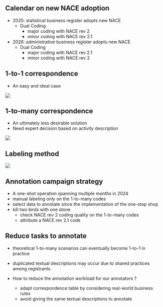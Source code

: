 ## Calendar on new NACE adoption 

- 2025: statistical business register adopts new NACE
    - Dual Coding
        - major coding with NACE rev 2
        - minor coding with NACE rev 2.1
- 2026: administrative business register adopts new NACE
    - Dual Coding
        - major coding with NACE rev 2.1
        - minor coding with NACE rev 2

## 1-to-1 correspondence

- An easy and ideal case

![](../img/one-to-one.png){fig-align="center"}

## 1-to-many correspondence

- An ultimately less desirable solution
- Need expert decision based on activity description

![](../img/one-to-many.png){fig-align="center"}

## Labeling method

![](../img/decision-tree-annotation){fig-align="center"}

## Annotation campaign strategy

- A one-shot operation spanning multiple months in 2024
- manual labeling only on the 1-to-many codes
- select data to annotate since the implementation of the one-stop shop
- kill two birds with one stone
    - check NACE rev 2 coding quality on the 1-to-many codes
    - attribute a NACE rev 2.1 code

## Reduce tasks to annotate

- theoretical 1-to-many scenarios can eventually become 1-to-1 in practice
- duplicated textual descriptions may occur due to shared practices among registrants.

- How to reduce the annotation workload for our annotators ?
    - adapt correspondence table by considering real-world business rules
    - avoid giving the same textual descriptions to annotate